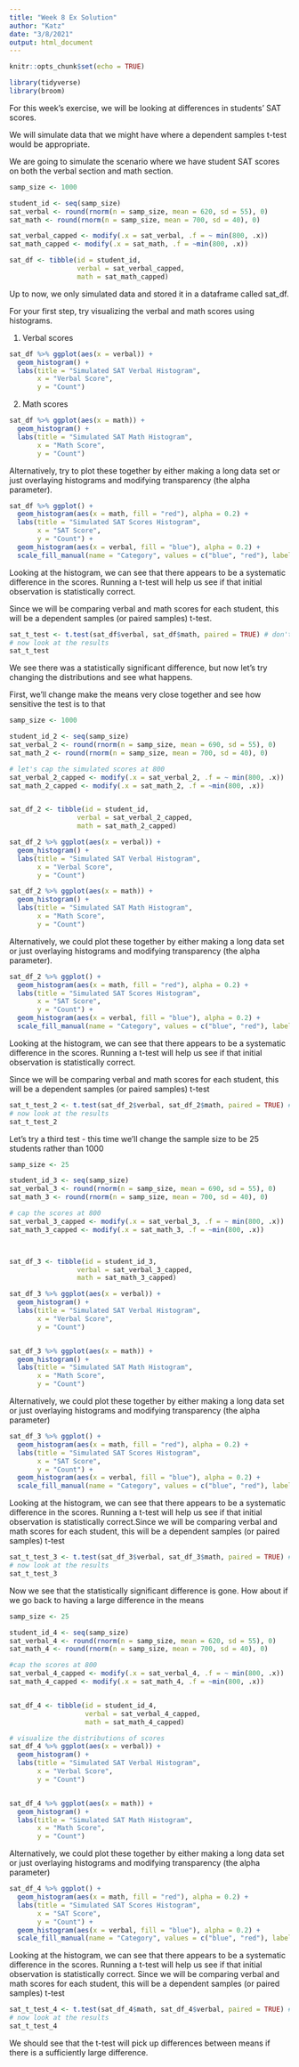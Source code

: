 ```yaml
---
title: "Week 8 Ex Solution"
author: "Katz"
date: "3/8/2021"
output: html_document
---
```


```r
knitr::opts_chunk$set(echo = TRUE)

library(tidyverse)
library(broom)
```


For this week's exercise, we will be looking at differences in students' SAT scores.

We will simulate data that we might have where a dependent samples t-test would be appropriate. 

We are going to simulate the scenario where we have student SAT scores on both the verbal section and math section.

```r
samp_size <- 1000

student_id <- seq(samp_size)
sat_verbal <- round(rnorm(n = samp_size, mean = 620, sd = 55), 0)
sat_math <- round(rnorm(n = samp_size, mean = 700, sd = 40), 0)

sat_verbal_capped <- modify(.x = sat_verbal, .f = ~ min(800, .x))
sat_math_capped <- modify(.x = sat_math, .f = ~min(800, .x))

sat_df <- tibble(id = student_id,
                 verbal = sat_verbal_capped,
                 math = sat_math_capped)

```

Up to now, we only simulated data and stored it in a dataframe called sat_df. 

For your first step, try visualizing the verbal and math scores using histograms.

1. Verbal scores
```r

sat_df %>% ggplot(aes(x = verbal)) +
  geom_histogram() +
  labs(title = "Simulated SAT Verbal Histogram",
       x = "Verbal Score",
       y = "Count")
```

2. Math scores
```r


sat_df %>% ggplot(aes(x = math)) +
  geom_histogram() +
  labs(title = "Simulated SAT Math Histogram",
       x = "Math Score",
       y = "Count")

```


Alternatively, try to plot these together by either making a long data set or just overlaying histograms and modifying transparency (the alpha parameter).

```r
sat_df %>% ggplot() +
  geom_histogram(aes(x = math, fill = "red"), alpha = 0.2) +
  labs(title = "Simulated SAT Scores Histogram",
       x = "SAT Score",
       y = "Count") +
  geom_histogram(aes(x = verbal, fill = "blue"), alpha = 0.2) +
  scale_fill_manual(name = "Category", values = c("blue", "red"), labels = c("verbal", "math"))

```

Looking at the histogram, we can see that there appears to be a systematic difference in the scores. Running a t-test will help us see if that initial observation is statistically correct. 

Since we will be comparing verbal and math scores for each student, this will be a dependent samples (or paired samples) t-test.

```r
sat_t_test <- t.test(sat_df$verbal, sat_df$math, paired = TRUE) # don't forget to add: paired = TRUE
# now look at the results
sat_t_test

```


We see there was a statistically significant difference, but now let's try changing the distributions and see what happens.

First, we'll change make the means very close together and see how sensitive the test is to that

```r
samp_size <- 1000

student_id_2 <- seq(samp_size)
sat_verbal_2 <- round(rnorm(n = samp_size, mean = 690, sd = 55), 0)
sat_math_2 <- round(rnorm(n = samp_size, mean = 700, sd = 40), 0)

# let's cap the simulated scores at 800
sat_verbal_2_capped <- modify(.x = sat_verbal_2, .f = ~ min(800, .x))
sat_math_2_capped <- modify(.x = sat_math_2, .f = ~min(800, .x))


sat_df_2 <- tibble(id = student_id,
                 verbal = sat_verbal_2_capped,
                 math = sat_math_2_capped)

sat_df_2 %>% ggplot(aes(x = verbal)) +
  geom_histogram() +
  labs(title = "Simulated SAT Verbal Histogram",
       x = "Verbal Score",
       y = "Count")
```

```r

sat_df_2 %>% ggplot(aes(x = math)) +
  geom_histogram() +
  labs(title = "Simulated SAT Math Histogram",
       x = "Math Score",
       y = "Count")

```


Alternatively, we could plot these together by either making a long data set or just overlaying histograms and modifying transparency (the alpha parameter).

```r
sat_df_2 %>% ggplot() +
  geom_histogram(aes(x = math, fill = "red"), alpha = 0.2) +
  labs(title = "Simulated SAT Scores Histogram",
       x = "SAT Score",
       y = "Count") +
  geom_histogram(aes(x = verbal, fill = "blue"), alpha = 0.2) +
  scale_fill_manual(name = "Category", values = c("blue", "red"), labels = c("verbal", "math"))

```


Looking at the histogram, we can see that there appears to be a systematic difference in the scores. Running a t-test will help us see if that initial observation is statistically correct. 

Since we will be comparing verbal and math scores for each student, this will be a dependent samples (or paired samples) t-test
```r
sat_t_test_2 <- t.test(sat_df_2$verbal, sat_df_2$math, paired = TRUE) # don't forget to add: paired = TRUE
# now look at the results
sat_t_test_2

```




Let's try a third test - this time we'll change the sample size to be 25 students rather than 1000

```r
samp_size <- 25

student_id_3 <- seq(samp_size)
sat_verbal_3 <- round(rnorm(n = samp_size, mean = 690, sd = 55), 0)
sat_math_3 <- round(rnorm(n = samp_size, mean = 700, sd = 40), 0)

# cap the scores at 800
sat_verbal_3_capped <- modify(.x = sat_verbal_3, .f = ~ min(800, .x))
sat_math_3_capped <- modify(.x = sat_math_3, .f = ~min(800, .x))



sat_df_3 <- tibble(id = student_id_3,
                 verbal = sat_verbal_3_capped,
                 math = sat_math_3_capped)

sat_df_3 %>% ggplot(aes(x = verbal)) +
  geom_histogram() +
  labs(title = "Simulated SAT Verbal Histogram",
       x = "Verbal Score",
       y = "Count")


sat_df_3 %>% ggplot(aes(x = math)) +
  geom_histogram() +
  labs(title = "Simulated SAT Math Histogram",
       x = "Math Score",
       y = "Count")


```

Alternatively, we could plot these together by either making a long data set or just overlaying histograms and modifying transparency (the alpha parameter)

```r
sat_df_3 %>% ggplot() +
  geom_histogram(aes(x = math, fill = "red"), alpha = 0.2) +
  labs(title = "Simulated SAT Scores Histogram",
       x = "SAT Score",
       y = "Count") +
  geom_histogram(aes(x = verbal, fill = "blue"), alpha = 0.2) +
  scale_fill_manual(name = "Category", values = c("blue", "red"), labels = c("verbal", "math"))

```

Looking at the histogram, we can see that there appears to be a systematic difference in the scores. Running a t-test will help us see if that initial observation is statistically correct.Since we will be comparing verbal and math scores for each student, this will be a dependent samples (or paired samples) t-test

```r
sat_t_test_3 <- t.test(sat_df_3$verbal, sat_df_3$math, paired = TRUE) # don't forget to add: paired = TRUE
# now look at the results
sat_t_test_3

```


Now we see that the statistically significant difference is gone. How about if we go back to having a large difference in the means

```r
samp_size <- 25

student_id_4 <- seq(samp_size)
sat_verbal_4 <- round(rnorm(n = samp_size, mean = 620, sd = 55), 0)
sat_math_4 <- round(rnorm(n = samp_size, mean = 700, sd = 40), 0)

#cap the scores at 800
sat_verbal_4_capped <- modify(.x = sat_verbal_4, .f = ~ min(800, .x))
sat_math_4_capped <- modify(.x = sat_math_4, .f = ~min(800, .x))


sat_df_4 <- tibble(id = student_id_4,
                   verbal = sat_verbal_4_capped,
                   math = sat_math_4_capped)

# visualize the distributions of scores
sat_df_4 %>% ggplot(aes(x = verbal)) +
  geom_histogram() +
  labs(title = "Simulated SAT Verbal Histogram",
       x = "Verbal Score",
       y = "Count")


sat_df_4 %>% ggplot(aes(x = math)) +
  geom_histogram() +
  labs(title = "Simulated SAT Math Histogram",
       x = "Math Score",
       y = "Count")

```

Alternatively, we could plot these together by either making a long data set or just overlaying histograms and modifying transparency (the alpha parameter)

```r
sat_df_4 %>% ggplot() +
  geom_histogram(aes(x = math, fill = "red"), alpha = 0.2) +
  labs(title = "Simulated SAT Scores Histogram",
       x = "SAT Score",
       y = "Count") +
  geom_histogram(aes(x = verbal, fill = "blue"), alpha = 0.2) +
  scale_fill_manual(name = "Category", values = c("blue", "red"), labels = c("verbal", "math"))

```

Looking at the histogram, we can see that there appears to be a systematic difference in the scores. Running a t-test will help us see if that initial observation is statistically correct. 
Since we will be comparing verbal and math scores for each student, this will be a dependent samples (or paired samples) t-test

```r
sat_t_test_4 <- t.test(sat_df_4$math, sat_df_4$verbal, paired = TRUE) # don't forget to add: paired = TRUE
# now look at the results
sat_t_test_4
```


We should see that the t-test will pick up differences between means if there is a sufficiently large difference.